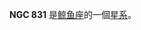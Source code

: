 {{NGCInfoBox|NGCID=NGC 831|發現者=阿爾伯特·馬爾夫|發現日期=1863年11月18日|其他編號=ZWG 413.49,KUG 0206+058|曆元=J2000.0|赤經=2時9分34.5秒
|赤緯=6°5'48"|星座=鲸鱼座|星體=星系|星等=14.4|表面亮度=11.9|藍等=15.3}}

'''NGC 831''' 是[[鲸鱼座|鲸鱼座]]的一個[[星系|星系]]。

{{NGCReference|831}}
{{Catalogs|NGC=831}}

{{Galaxy-stub}}